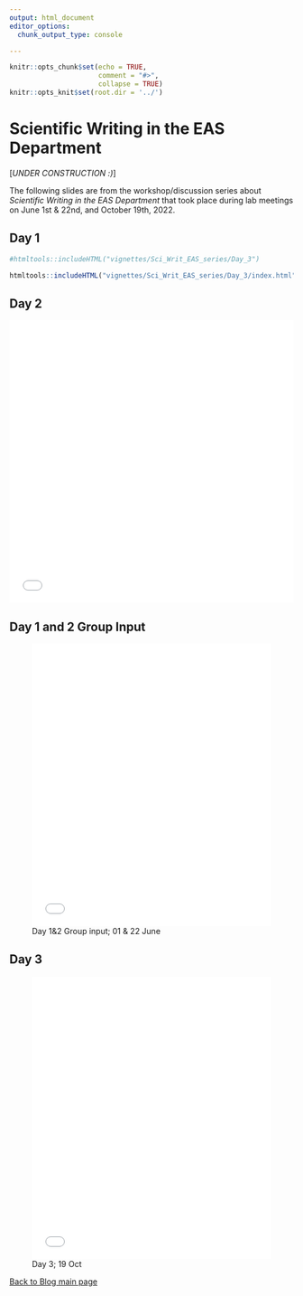 ```yaml
---
output: html_document
editor_options:
  chunk_output_type: console

---
```


```r
knitr::opts_chunk$set(echo = TRUE,
                      comment = "#>",
                      collapse = TRUE)
knitr::opts_knit$set(root.dir = '../')
```


# Scientific Writing in the EAS Department {.unlisted .unnumbered #EASslides}

[*UNDER CONSTRUCTION :)*]

The following slides are from the workshop/discussion series about *Scientific Writing in the EAS Department* that took place during lab meetings on June 1st & 22nd, and October 19th, 2022. 


## Day 1 {-}


```r
#htmltools::includeHTML("vignettes/Sci_Writ_EAS_series/Day_3")
```

```r
htmltools::includeHTML("vignettes/Sci_Writ_EAS_series/Day_3/index.html")
```

## Day 2 {-}

![Day 2; 22 June](/Users/aashbury/Documents/scientific_communication_support_website/vignettes/Sci_Writ_EAS_series/Day 2.pdf){width=100% height=500px}\

## Day 1 and 2 Group Input {-}

![Day 1&2 Group input; 01 & 22 June](/Users/aashbury/Documents/scientific_communication_support_website/vignettes/Sci_Writ_EAS_series/Day 1 group input.pdf){width=100% height=500px}

## Day 3 {-}

![Day 3; 19 Oct](/Users/aashbury/Documents/scientific_communication_support_website/vignettes/Sci_Writ_EAS_series/Day 3.pdf){width=100% height=500px}

[Back to Blog main page](#blog_main)